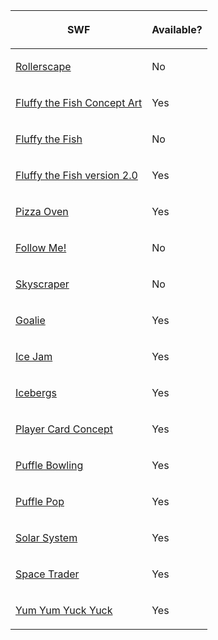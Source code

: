

<center>
{|class="wikitable" border="1"
!SWF
!Available?
|-
|[[Rollerscape]]||No
|-
|[[Media:BetaTeamFluffytheFishArtConcepts.swf|Fluffy the Fish Concept Art]]||Yes
|-
|[[Media:BetaTeamFluffytheFish.swf|Fluffy the Fish]]||No
|-
|[[Media:Authorized-Fluffy_the_Fish_v2.0.swf|Fluffy the Fish version 2.0]]||Yes
|-
|[[Media:BetaTeamPizzaOven.swf|Pizza Oven]]||Yes
|-
|[[Media:BetaTeamFollowMe.swf|Follow Me!]]||No
|-
|[[Media:BetaTeamSkyscraper.swf|Skyscraper]]||No
|-
|[[Media:BetaTeamGoalie.swf|Goalie]]||Yes
|-
|[[Ice Jam]]||Yes
|-
|[[Media:BetaTeamIcebergs.swf|Icebergs]]||Yes
|-
|[[Media:BetaTeamNewPlayerCardIdea.swf|Player Card Concept]]||Yes
|-
|[[Media:BetaTeamPuffleBowling.swf‎|Puffle Bowling]]||Yes
|-
|[[Media:BetaTeamPufflePop.swf|Puffle Pop]]||Yes
|-
|[[Media:BetateamgamesSolarsystemDeploySolarSystem.swf|Solar System]]||Yes
|-
|[[Space Trader]]||Yes
|-
|[[Media:BetaTeamYumYumYuckYuck.swf|Yum Yum Yuck Yuck]]||Yes
|}
</center>